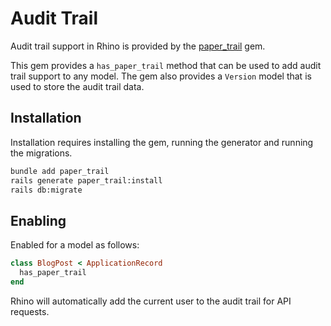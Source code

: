 # Audit Trail

Audit trail support in Rhino is provided by the [paper_trail](https://github.com/paper-trail-gem/paper_trail) gem.

This gem provides a `has_paper_trail` method that can be used to add audit trail support to any model. The gem also provides a `Version` model that is used to store the audit trail data.

## Installation

Installation requires installing the gem, running the generator and running the migrations.

```bash
bundle add paper_trail
rails generate paper_trail:install
rails db:migrate
```

## Enabling

Enabled for a model as follows:

```ruby
class BlogPost < ApplicationRecord
  has_paper_trail
end
```

Rhino will automatically add the current user to the audit trail for API requests.
